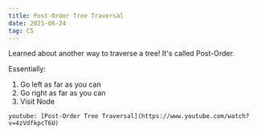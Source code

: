 ```yaml
---
title: Post-Order Tree Traversal
date: 2021-06-24
tag: CS
---
```


Learned about another way to traverse a tree! It's called Post-Order.

Essentially:

1. Go left as far as you can
2. Go right as far as you can
3. Visit Node

`youtube: [Post-Order Tree Traversal](https://www.youtube.com/watch?v=4zVdfkpcT6U)`
